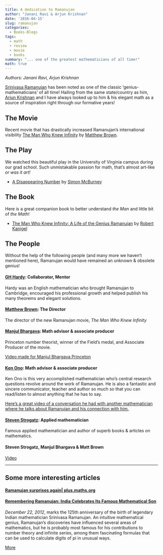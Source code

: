 ```yaml
---
title: A dedication to Ramanujan
author: "Janani Ravi & Arjun Krishnan"
date: '2016-04-15'
slug: ramanujan
categories:
  - Books-Blogs
tags:
  - math
  - review
  - movie
  - books
summary: "... one of the greatest mathematicians of all time!"
math: true
---
```

*Authors: Janani Ravi, Arjun Krishnan*

[Srinivasa Ramanujan](https://en.wikipedia.org/wiki/Srinivasa_Ramanujan) has been noted as one of the classic 'genius-mathematicians' of all time! Hailing from the same state/country as him, [Arjun Krishnan](//arjun-krishnan.net) and I have always looked up to him & his elegant math as a source of inspiration right through our formative years!

## The Movie
Recent movie that has drastically increased Ramanujan's international visibility
[The Man Who Knew Infinity](https://g.co/kgs/gfuP3p) by [Matthew Brown](https://www.imdb.com/name/nm0114226/).

## The Play
We watched this beautiful play in the University of Virginia campus during our grad school. Such unmistakable passion for math, that's almost art-like *or was it art!*

* [A Disappearing Number](https://en.wikipedia.org/wiki/A_Disappearing_Number) by [Simon McBurney](https://en.wikipedia.org/wiki/Simon_McBurney)

## The Book
Here is a great companion book to better understand *the Man* and little bit of *the Math*!

* [The Man Who Knew Infinity: A Life of the Genius Ramanujan](https://en.wikipedia.org/wiki/The_Man_Who_Knew_Infinity:_A_Life_of_the_Genius_Ramanujan) by [Robert Kanigel](https://en.wikipedia.org/wiki/Robert_Kanigel)

## The People
Without the help of the following people (and many more we haven't mentioned here), Ramanujan would have remained an unknown & obsolete genius!

#### [GH Hardy](https://en.wikipedia.org/wiki/G._H._Hardy): Collaborator, Mentor
Hardy was an English mathematician who brought Ramanujan to Cambridge, encouraged his professional growth and helped publish his many theorems and elegant solutions.

#### [Matthew Brown](https://www.imdb.com/name/nm0114226/): The Director
The director of the new Ramanujan movie, *The Man Who Knew Infinity*

#### [Manjul Bhargava](https://en.wikipedia.org/wiki/Manjul_Bhargava): Math advisor & associate producer
Princeton number theorist, winner of the Field's medal, and Associate Producer of the movie.

[Video made for Manjul Bhargava Princeton](https://vimeo.com/128893911)

#### [Ken Ono](//en.wikipedia.org/wiki/Ken_Ono): Math advisor & associate producer
Ken Ono is this very accomplished mathematician who's central research questions revolve around the work of Ramanujan.
He is also a fantastic and sincere communicator, teacher and author so much so that you can read/listen to almost anything that he has to say.

[Here's a great video of a conversation he had with another mathematician where he talks about Ramanujan and his connection with him.](https://www.youtube.com/watch?v=EyvYr-2WLWg&list=WL&index=9)

#### [Steven Strogatz](www.stevenstrogatz.com/): Applied mathematician
Famous applied mathematician and author of superb books & articles on mathematics.

#### Steven Strogatz, Manjul Bhargava & Matt Brown
[Video](https://www.youtube.com/watch?v=yvHrn-41XMU)

***
## Some more interesting articles
#### [Ramanujan surprises again| plus.maths.org](http://www.math.uiuc.edu/~berndt/articles/aachen.pdf)

#### [Remembering Ramanujan: India Celebrates Its Famous Mathematical Son](http://www.scientificamerican.com/article.cfm?id=remembering-ramanujan-india)

*December 22, 2012*, marks the 125th anniversary of the birth of legendary Indian mathematician Srinivasa Ramanujan. An intuitive mathematical genius, Ramanujan's discoveries have influenced several areas of mathematics, but he is probably most famous for his contributions to number theory and infinite series, among them fascinating formulas that can be used to calculate digits of pi in unusual ways.

[More](http://www.scientificamerican.com/article.cfm?id=remembering-ramanujan-india)

